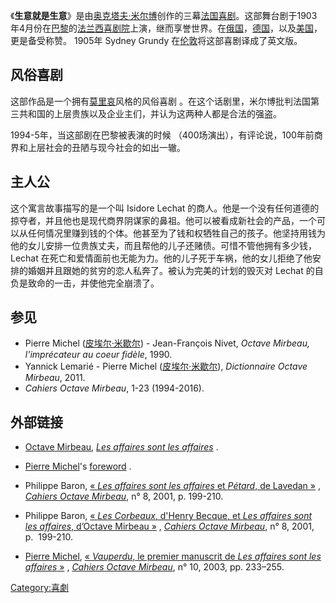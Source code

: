 {{unreferenced|time=2016-11-30T09:59:19+00:00}}
{{Infobox book 
| name          = 生意就是生意
| image        = MirbeauBusinessIsBusiness.jpg
| title_orig    = Les affaires sont les affaires
| author        = [[奥克塔夫·米尔博|奥克塔夫·米尔博]]
| country       = {{flag|法国}}
| language      = [[French_language|法文]]
| genre         = [[喜剧|喜剧]]
| publisher     = Fasquelle
| release_date  = 1903年4月
}}
《'''生意就是生意'''》是由[[奥克塔夫·米尔博|奥克塔夫·米尔博]]创作的三幕[[法国|法国]][[喜剧|喜剧]]。这部舞台剧于1903年4月份在[[巴黎|巴黎]]的[[法兰西喜剧院|法兰西喜剧院]]上演，继而享誉世界。在[[俄国|俄国]]，[[德国|德国]]，以及[[美国|美国]]，更是备受称赞。 1905年 Sydney Grundy 在[[伦敦|伦敦]]将这部喜剧译成了英文版。

==风俗喜剧==
这部作品是一个拥有[[莫里哀|莫里哀]]风格的风俗喜剧 。在这个话剧里，米尔博批判法国第三共和国的上层贵族以及企业主们，并认为这两种人都是合法的强盗。

1994-5年，当这部剧在巴黎被表演的时候 （400场演出），有评论说，100年前商界和上层社会的丑陋与现今社会的如出一辙。

==主人公==
这个寓言故事描写的是一个叫 Isidore Lechat 的商人。他是一个没有任何道德的掠夺者，并且他也是现代商界阴谋家的鼻祖。他可以被看成新社会的产品，一个可以从任何情况里赚到钱的个体。他甚至为了钱和权牺牲自己的孩子。他坚持用钱为他的女儿安排一位贵族丈夫，而且帮他的儿子还赌债。可惜不管他拥有多少钱，Lechat 在死亡和爱情面前也无能为力。他的儿子死于车祸，他的女儿拒绝了他安排的婚姻并且跟她的贫穷的恋人私奔了。被认为完美的计划的毁灭对 Lechat 的自负是致命的一击，并使他完全崩溃了。

== 参见 ==
 
* Pierre Michel ([[皮埃尔·米歇尔|皮埃尔·米歇尔]]) - Jean-François Nivet, ''Octave Mirbeau, l'imprécateur au coeur fidèle'', 1990.
* Yannick Lemarié - Pierre Michel ([[皮埃尔·米歇尔|皮埃尔·米歇尔]]), ''Dictionnaire Octave Mirbeau'', 2011.
* ''Cahiers Octave Mirbeau'', 1-23 (1994-2016).

==外部链接==
* {{fr icon}} [[Octave_Mirbeau|Octave Mirbeau]], [http://www.scribd.com/doc/2280512/Octave-Mirbeau-Les-affaires-sont-les-affaires ''Les affaires sont les affaires''] {{Wayback|url=http://www.scribd.com/doc/2280512/Octave-Mirbeau-Les-affaires-sont-les-affaires |date=20090501180045 }}.
* {{fr icon}} [[Pierre_Michel|Pierre Michel]]'s [http://michel.mirbeau.perso.sfr.fr/Michel_%20preface_Les_affaires_sont_les_Affaires.pdf foreword] {{Wayback|url=http://michel.mirbeau.perso.sfr.fr/Michel_%20preface_Les_affaires_sont_les_Affaires.pdf |date=20120223202123 }}.
* {{fr icon}} Philippe Baron, [http://mirbeau.asso.fr/darticlesfrancais/Baron-affaires.pdf « ''Les affaires sont les affaires'' et ''Pétard'', de Lavedan »] {{Wayback|url=http://mirbeau.asso.fr/darticlesfrancais/Baron-affaires.pdf |date=20190902145657 }}, ''[[Cahiers_Octave_Mirbeau|Cahiers Octave Mirbeau]]'', n° 8, 2001, p. 199-210.
* {{fr icon}} Philippe Baron, [http://mirbeau.asso.fr/darticlesfrancais/Baron-corbeaux.pdf  « ''Les Corbeaux'', d'Henry Becque, et ''Les affaires sont les affaires'', d’Octave Mirbeau »] {{Wayback|url=http://mirbeau.asso.fr/darticlesfrancais/Baron-corbeaux.pdf |date=20190902145659 }}, ''[[Cahiers_Octave_Mirbeau|Cahiers Octave Mirbeau]]'', n° 8, 2001, p.  199-210.
* {{fr icon}} [[Pierre_Michel|Pierre Michel]], [http://mirbeau.asso.fr/darticlesfrancais/PM-Vauperdu.pdf « ''Vauperdu'', le premier manuscrit de ''Les affaires sont les affaires'' »] {{Wayback|url=http://mirbeau.asso.fr/darticlesfrancais/PM-Vauperdu.pdf |date=20210126053443 }}, ''[[Cahiers_Octave_Mirbeau|Cahiers Octave Mirbeau]]'', n° 10, 2003, pp. 233–255.
[[Category:喜劇|Category:喜劇]]